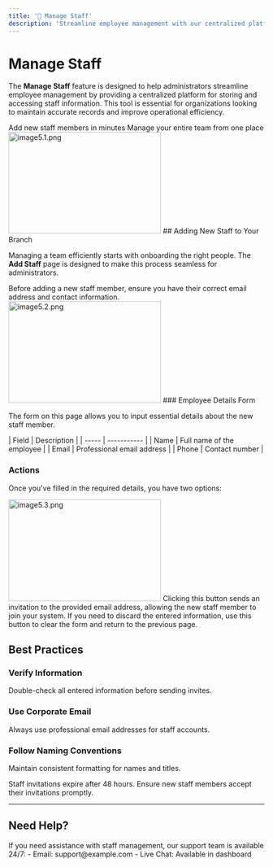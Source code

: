 ```yaml
---
title: '👥 Manage Staff'
description: 'Streamline employee management with our centralized platform'
---
```


# Manage Staff

The **Manage Staff** feature is designed to help administrators streamline employee management by providing a centralized platform for storing and accessing staff information. This tool is essential for organizations looking to maintain accurate records and improve operational efficiency.

<CardGroup>
  <Card title="Quick Add" icon="plus">
    Add new staff members in minutes
  </Card>
  <Card title="Easy Management" icon="users">
    Manage your entire team from one place
  </Card>
</CardGroup>
    <Frame>
 <img src="/images/images docs/image5.1.png" alt="image5.1.png" 
         width="300"
       height="200" />
    </Frame>
## Adding New Staff to Your Branch

Managing a team efficiently starts with onboarding the right people. The **Add Staff** page is designed to make this process seamless for administrators.

<Tip>
  Before adding a new staff member, ensure you have their correct email address and contact information.
</Tip>
 <Frame>
 <img src="/images/images docs/image5.2.png" alt="image5.2.png" 
         width="300"
       height="200" />
    </Frame>
### Employee Details Form

The form on this page allows you to input essential details about the new staff member.

<AccordionGroup>
  <Accordion title="Required Fields">
    | Field | Description |
    | ----- | ----------- | 
    | Name | Full name of the employee | 
    | Email | Professional email address |
    | Phone | Contact number |
  </Accordion>
</AccordionGroup>

### Actions

Once you've filled in the required details, you have two options:
 <Frame>
 <img src="/images/images docs/image5.3.png" alt="image5.3.png" 
         width="300"
       height="200" />
    </Frame>
<CardGroup>
  <Card title="Send Invite" icon="envelope">
    Clicking this button sends an invitation to the provided email address, allowing the new staff member to join your system.
  </Card>
  <Card title="Cancel" icon="x">
    If you need to discard the entered information, use this button to clear the form and return to the previous page.
  </Card>
</CardGroup>

## Best Practices


  ### Verify Information
  Double-check all entered information before sending invites.

  ### Use Corporate Email
  Always use professional email addresses for staff accounts.

  ### Follow Naming Conventions
  Maintain consistent formatting for names and titles.


<Warning>
  Staff invitations expire after 48 hours. Ensure new staff members accept their invitations promptly.
</Warning>

---

## Need Help?

<Card title="Support" icon="lifebuoy">
  If you need assistance with staff management, our support team is available 24/7:
  - Email: support@example.com
  - Live Chat: Available in dashboard
</Card>